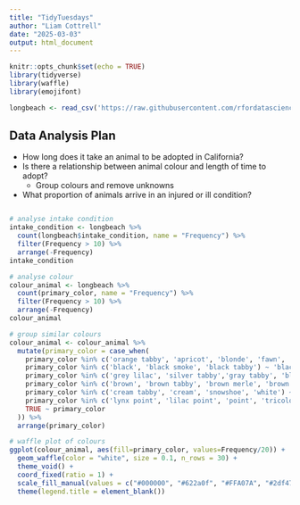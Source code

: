 ```yaml
---
title: "TidyTuesdays"
author: "Liam Cottrell"
date: "2025-03-03"
output: html_document
---
```


```r
knitr::opts_chunk$set(echo = TRUE)
library(tidyverse)
library(waffle)
library(emojifont)

longbeach <- read_csv('https://raw.githubusercontent.com/rfordatascience/tidytuesday/main/data/2025/2025-03-04/longbeach.csv')
```

## Data Analysis Plan

- How long does it take an animal to be adopted in California?
- Is there a relationship between animal colour and length of time to adopt?
  - Group colours and remove unknowns
- What proportion of animals arrive in an injured or ill condition?

```r


```

```r
# analyse intake condition
intake_condition <- longbeach %>%
  count(longbeach$intake_condition, name = "Frequency") %>%
  filter(Frequency > 10) %>%
  arrange(-Frequency)
intake_condition
```

```r
# analyse colour
colour_animal <- longbeach %>%
  count(primary_color, name = "Frequency") %>%
  filter(Frequency > 10) %>%
  arrange(-Frequency)
colour_animal
```

```r
# group similar colours
colour_animal <- colour_animal %>%
  mutate(primary_color = case_when(
    primary_color %in% c('orange tabby', 'apricot', 'blonde', 'fawn', 'flame point', 'gold', 'orange', 'red', 'red merle', 'yellow', 'yellow brindle') ~ 'ginger',
    primary_color %in% c('black', 'black smoke', 'black tabby') ~ 'black',
    primary_color %in% c('grey lilac', 'silver tabby','gray tabby', 'blue', 'blue brindle', 'blue merle', 'blue point', 'gray', 'seal', 'seal point', 'silver') ~ 'grey',
    primary_color %in% c('brown', 'brown tabby', 'brown merle', 'brown brindle', 'buff', 'chocolate', 'chocolate point', 'tan', 'brown tiger', 'brown  merle', 'brown  tabby') ~ 'brown',
    primary_color %in% c('cream tabby', 'cream', 'snowshoe', 'white') ~ 'white',
    primary_color %in% c('lynx point', 'lilac point', 'point', 'tricolor', 'lilac lynx point', 'calico', 'calico dilute', 'calico tabby', 'calico point', 'torbi', 'tortie', 'tortie dilute') ~ 'multicolour',
    TRUE ~ primary_color
  )) %>%
  arrange(primary_color)

```


```r
# waffle plot of colours
ggplot(colour_animal, aes(fill=primary_color, values=Frequency/20)) +
  geom_waffle(color = "white", size = 0.1, n_rows = 30) +
  theme_void() +
  coord_fixed(ratio = 1) +
  scale_fill_manual(values = c("#000000", "#622a0f", "#FFA07A", "#2df47a", "#a9a9a9", "#FF6347", "#fbb1f3","#b1d9fb","#eeeee6" )) +
  theme(legend.title = element_blank()) 
```

